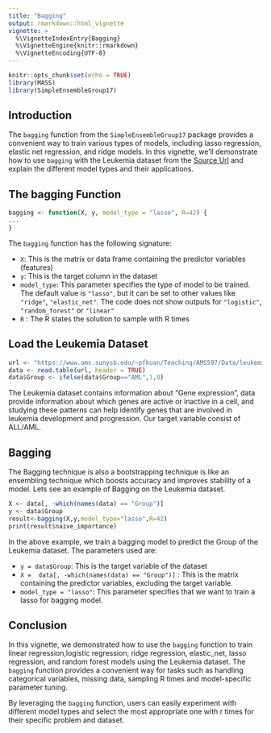 ```yaml
---
title: "Bagging"
output: rmarkdown::html_vignette
vignette: >
  %\VignetteIndexEntry{Bagging}
  %\VignetteEngine{knitr::rmarkdown}
  %\VignetteEncoding{UTF-8}
---
```


```r
knitr::opts_chunk$set(echo = TRUE)
library(MASS)
library(SimpleEnsembleGroup17)
```

## Introduction

The `bagging` function from the `SimpleEnsembleGroup17` package provides a convenient way to train various types of models, including lasso regression, elastic net regression, and ridge models. In this vignette, we'll demonstrate how to use `bagging` with the Leukemia dataset from the [Source Url](https://www.ams.sunysb.edu/~pfkuan/Teaching/AMS597/Data/leukemiaDataSet.txt) and explain the different model types and their applications.

## The bagging Function

```r
bagging <- function(X, y, model_type = "lasso", R=42) {
...
}
```

The `bagging` function has the following signature:

- `X`: This is the matrix or data frame containing the predictor variables (features)
- `y`: This is the target column in the dataset
- `model_type`: This parameter specifies the type of model to be trained. The default value is `"lasso"`, but it can be set to other values like  `"ridge"`, `"elastic_net"`. The code does not show outputs for `"logistic"`, `"random_forest"` or `"linear"`
- `R` : The R states the solution to sample with R times


## Load the Leukemia Dataset

```r
url <- "https://www.ams.sunysb.edu/~pfkuan/Teaching/AMS597/Data/leukemiaDataSet.txt"
data <- read.table(url, header = TRUE)
data$Group <- ifelse(data$Group=="AML",1,0)
```

The Leukemia dataset contains information about "Gene expression", data provide information about which genes are active or inactive in a cell, and studying these patterns can help identify genes that are involved in leukemia development and progression. Our target variable consist of ALL/AML.


## Bagging
The Bagging technique is also a bootstrapping technique is like an ensembling technique which boosts accuracy and improves stability of a model. Lets see an example of Bagging on the Leukemia dataset.

```r
X <- data[, -which(names(data) == "Group")]
y <- data$Group
result<-bagging(X,y,model_type="lasso",R=42)
print(result$naive_importance)
```

In the above example, we train a bagging model to predict the Group of the Leukemia dataset. The parameters used are:

- `y = data$Group`: This is the target variable of the dataset
- `X =  data[, -which(names(data) == "Group")]` : This is the matrix containing the predictor variables, excluding the target variable.
- `model_type = "lasso"`: This parameter specifies that we want to train a lasso for bagging model.

## Conclusion

In this vignette, we demonstrated how to use the `bagging` function to train linear regression,logistic regression, ridge regression, elastic_net, lasso regression, and random forest models using the Leukemia dataset. The `bagging` function provides a convenient way for tasks such as handling categorical variables, missing data, sampling R times and model-specific parameter tuning.

By leveraging the `bagging` function, users can easily experiment with different model types and select the most appropriate one with r times for their specific problem and dataset. 
